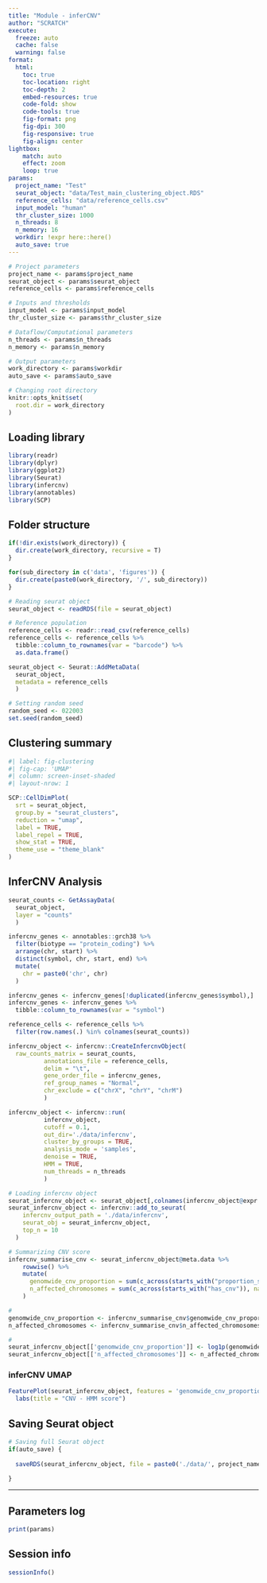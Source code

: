 ```yaml
---
title: "Module - inferCNV"
author: "SCRATCH"
execute:
  freeze: auto
  cache: false
  warning: false
format:
  html:
    toc: true
    toc-location: right
    toc-depth: 2
    embed-resources: true
    code-fold: show
    code-tools: true
    fig-format: png
    fig-dpi: 300
    fig-responsive: true
    fig-align: center
lightbox:
    match: auto
    effect: zoom
    loop: true
params:
  project_name: "Test"
  seurat_object: "data/Test_main_clustering_object.RDS"
  reference_cells: "data/reference_cells.csv"
  input_model: "human"
  thr_cluster_size: 1000
  n_threads: 8
  n_memory: 16
  workdir: !expr here::here()
  auto_save: true
---
```


```r

# Project parameters 
project_name <- params$project_name
seurat_object <- params$seurat_object
reference_cells <- params$reference_cells

# Inputs and thresholds
input_model <- params$input_model
thr_cluster_size <- params$thr_cluster_size

# Dataflow/Computational parameters
n_threads <- params$n_threads
n_memory <- params$n_memory

# Output parameters
work_directory <- params$workdir
auto_save <- params$auto_save

# Changing root directory
knitr::opts_knit$set(
  root.dir = work_directory
)

```

## Loading library

```r

library(readr)
library(dplyr)
library(ggplot2)
library(Seurat)
library(infercnv)
library(annotables)
library(SCP)

```

## Folder structure

```r

if(!dir.exists(work_directory)) {
  dir.create(work_directory, recursive = T)
}

for(sub_directory in c('data', 'figures')) {
  dir.create(paste0(work_directory, '/', sub_directory))
}

```

```r

# Reading seurat object
seurat_object <- readRDS(file = seurat_object)

# Reference population
reference_cells <- readr::read_csv(reference_cells)
reference_cells <- reference_cells %>%
  tibble::column_to_rownames(var = "barcode") %>%
  as.data.frame()

seurat_object <- Seurat::AddMetaData(
  seurat_object, 
  metadata = reference_cells
  )

# Setting random seed
random_seed <- 022003
set.seed(random_seed)

```

## Clustering summary

```r
#| label: fig-clustering
#| fig-cap: 'UMAP'
#| column: screen-inset-shaded
#| layout-nrow: 1

SCP::CellDimPlot(
  srt = seurat_object, 
  group.by = "seurat_clusters",
  reduction = "umap",
  label = TRUE, 
  label_repel = TRUE,
  show_stat = TRUE,
  theme_use = "theme_blank"
)

```
## InferCNV Analysis

```r

seurat_counts <- GetAssayData(
  seurat_object,
  layer = "counts"
  )

```

```r

infercnv_genes <- annotables::grch38 %>%
  filter(biotype == "protein_coding") %>%
  arrange(chr, start) %>%
  distinct(symbol, chr, start, end) %>%
  mutate(
    chr = paste0('chr', chr)
  )

infercnv_genes <- infercnv_genes[!duplicated(infercnv_genes$symbol),]
infercnv_genes <- infercnv_genes %>%
  tibble::column_to_rownames(var = "symbol")

```

```r

reference_cells <- reference_cells %>%
  filter(row.names(.) %in% colnames(seurat_counts))

infercnv_object <- infercnv::CreateInfercnvObject(
  raw_counts_matrix = seurat_counts,
          annotations_file = reference_cells,
          delim = "\t",
          gene_order_file = infercnv_genes,
          ref_group_names = "Normal",
          chr_exclude = c("chrX", "chrY", "chrM")
          ) 

infercnv_object <- infercnv::run(
          infercnv_object,
          cutoff = 0.1,
          out_dir='./data/infercnv',
          cluster_by_groups = TRUE,
          analysis_mode = 'samples',
          denoise = TRUE,
          HMM = TRUE,
          num_threads = n_threads
          )

```

```r

# Loading infercnv object
seurat_infercnv_object <- seurat_object[,colnames(infercnv_object@expr.data)]
seurat_infercnv_object <- infercnv::add_to_seurat(
    infercnv_output_path = './data/infercnv',
    seurat_obj = seurat_infercnv_object,
    top_n = 10
  )

# Summarizing CNV score
infercnv_summarise_cnv <- seurat_infercnv_object@meta.data %>%
    rowwise() %>% 
    mutate(
      genomwide_cnv_proportion = sum(c_across(starts_with("proportion_scaled_cnv")), na.rm = TRUE),
      n_affected_chromosomes = sum(c_across(starts_with("has_cnv")), na.rm = TRUE)
    )

# 
genomwide_cnv_proportion <- infercnv_summarise_cnv$genomwide_cnv_proportion
n_affected_chromosomes <- infercnv_summarise_cnv$n_affected_chromosomes

# 
seurat_infercnv_object[['genomwide_cnv_proportion']] <- log1p(genomwide_cnv_proportion)
seurat_infercnv_object[['n_affected_chromosomes']] <- n_affected_chromosomes

```

### inferCNV UMAP

```r

FeaturePlot(seurat_infercnv_object, features = 'genomwide_cnv_proportion') +
  labs(title = "CNV - HMM score")

```

## Saving Seurat object

```r

# Saving full Seurat object
if(auto_save) {
  
  saveRDS(seurat_infercnv_object, file = paste0('./data/', project_name, 'infercnv_meta_object.RDS'))
  
}

```

------------------------------------------------------------------------

## Parameters log

```r

print(params)

```

## Session info

```r

sessionInfo()

```

